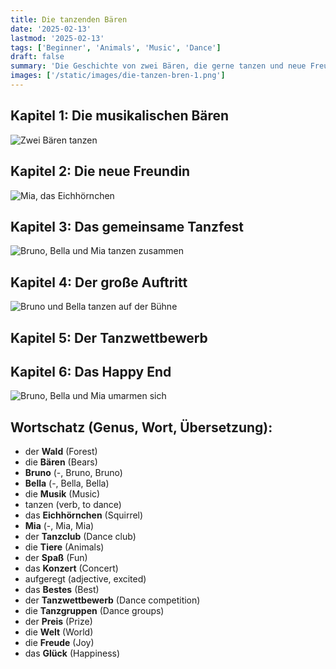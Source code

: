 ```yaml
---
title: Die tanzenden Bären
date: '2025-02-13'
lastmod: '2025-02-13'
tags: ['Beginner', 'Animals', 'Music', 'Dance']
draft: false
summary: 'Die Geschichte von zwei Bären, die gerne tanzen und neue Freunde finden.'
images: ['/static/images/die-tanzen-bren-1.png']
---
```



## Kapitel 1: Die musikalischen Bären

![Zwei Bären tanzen](/static/images/die-tanzen-bren-1.png)

<TextToSpeechPlayer
  text="In einem tiefen **Wald** lebten zwei **Bären**, **Bruno** und **Bella**. Sie liebten **Musik** und **Tanzen**."
  translation="In a deep **forest** lived two **bears**, **Bruno** and **Bella**. They loved **music** and **dancing**."
  mp3File="/static/audio/die-tanzen-bren-1.mp3"
/>

## Kapitel 2: Die neue Freundin

![Mia, das Eichhörnchen](/static/images/die-tanzen-bren-2.png)

<TextToSpeechPlayer
  text="Als sie eines Tages im **Wald** spazieren gingen, trafen sie **Mia**, ein kleines **Eichhörnchen**. Mia liebte es auch zu tanzen."
  translation="When they went for a walk in the **forest** one day, they met **Mia**, a little **squirrel**. Mia loved to dance too."
  mp3File="/static/audio/die-tanzen-bren-2.mp3"
/>

## Kapitel 3: Das gemeinsame Tanzfest

![Bruno, Bella und Mia tanzen zusammen](/static/images/die-tanzen-bren-3.png)

<TextToSpeechPlayer
  text="Zusammen gründeten sie einen **Tanzclub** und luden alle **Tiere** im **Wald** ein. Die **Tiere** tanzten ausgelassen und hatten viel **Spaß**."
  translation="Together they started a **dance club** and invited all the **animals** in the **forest**. The **animals** danced wildly and had a lot of **fun**."
  mp3File="/static/audio/die-tanzen-bren-3.mp3"
/>

## Kapitel 4: Der große Auftritt

![Bruno und Bella tanzen auf der Bühne](/static/images/die-tanzen-bren-4.png)

<TextToSpeechPlayer
  text="Eines Tages wurden **Bruno** und **Bella** eingeladen, bei einem großen **Konzert** aufzutreten. Sie waren sehr **aufgeregt** und tanzten ihr **Bestes**."
  translation="One day **Bruno** and **Bella** were invited to perform at a big **concert**. They were very **excited** and danced their **best**."
  mp3File="/static/audio/die-tanzen-bren-4.mp3"
/>

## Kapitel 5: Der Tanzwettbewerb

<TextToSpeechPlayer
  text="Als nächstes meldeten sie sich für einen **Tanzwettbewerb** an. Sie traten gegen andere **Tanzgruppen** an und gewannen den ersten **Preis**."
  translation="Next, they signed up for a **dance competition**. They competed against other **dance groups** and won the first **prize**."
  mp3File="/static/audio/die-tanzen-bren-5.mp3"
/>

## Kapitel 6: Das Happy End

![Bruno, Bella und Mia umarmen sich](/static/images/die-tanzen-bren-6.png)

<TextToSpeechPlayer
  text="**Bruno**, **Bella** und **Mia** wurden berühmte **Tänzer**. Sie reisten um die **Welt** und brachten mit ihrem **Tanz** **Freude** und **Glück**."
  translation="**Bruno**, **Bella** and **Mia** became famous **dancers**. They travelled around the **world** and brought **joy** and **happiness** with their **dance**."
  mp3File="/static/audio/die-tanzen-bren-6.mp3"
/>

## Wortschatz (Genus, Wort, Übersetzung):

- der **Wald** (Forest)
- die **Bären** (Bears)
- **Bruno** (-, Bruno, Bruno)
- **Bella** (-, Bella, Bella)
- die **Musik** (Music)
- tanzen (verb, to dance)
- das **Eichhörnchen** (Squirrel)
- **Mia** (-, Mia, Mia)
- der **Tanzclub** (Dance club)
- die **Tiere** (Animals)
- der **Spaß** (Fun)
- das **Konzert** (Concert)
- aufgeregt (adjective, excited)
- das **Bestes** (Best)
- der **Tanzwettbewerb** (Dance competition)
- die **Tanzgruppen** (Dance groups)
- der **Preis** (Prize)
- die **Welt** (World)
- die **Freude** (Joy)
- das **Glück** (Happiness)
